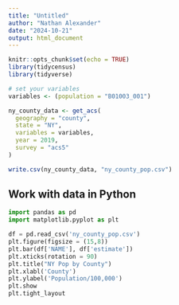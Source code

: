```yaml
---
title: "Untitled"
author: "Nathan Alexander"
date: "2024-10-21"
output: html_document
---
```


```r
knitr::opts_chunk$set(echo = TRUE)
library(tidycensus)
library(tidyverse)
```

```r
# set your variables
variables <- (population = "B01003_001")

ny_county_data <- get_acs(
  geography = "county",
  state = "NY",
  variables = variables,
  year = 2019,
  survey = "acs5"
)

write.csv(ny_county_data, "ny_county_pop.csv")
```

## Work with data in Python

```python
import pandas as pd
import matplotlib.pyplot as plt

df = pd.read_csv('ny_county_pop.csv')
plt.figure(figsize = (15,8))
plt.bar(df['NAME'], df['estimate'])
plt.xticks(rotation = 90)
plt.title("NY Pop by County")
plt.xlabl('County')
plt.ylabel('Population/100,000')
plt.show
plt.tight_layout
```

```python

```




